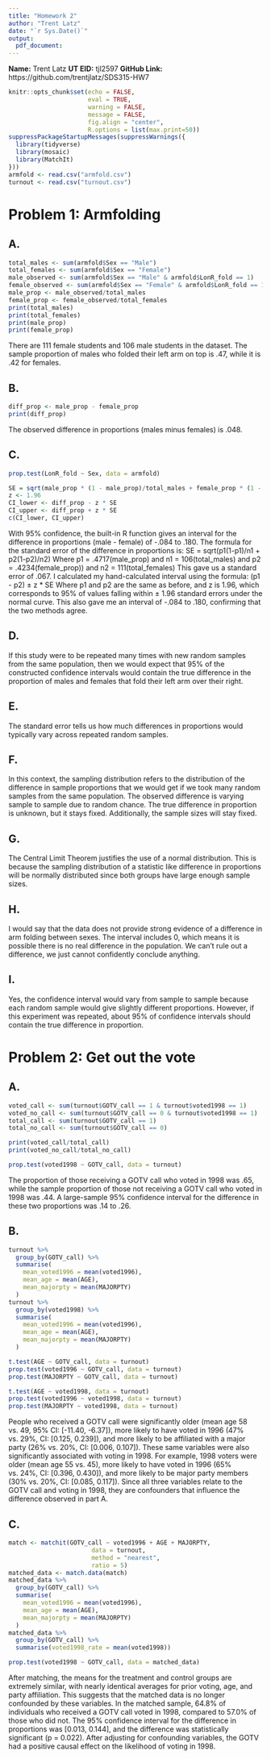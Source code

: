 ---
title: "Homework 2"
author: "Trent Latz"
date: "`r Sys.Date()`"
output: 
  pdf_document:
---

**Name:** Trent Latz **UT EID:** tjl2597 **GitHub Link:** https://github.com/trentjlatz/SDS315-HW7

```{r, echo = FALSE}
knitr::opts_chunk$set(echo = FALSE,
                      eval = TRUE, 
                      warning = FALSE,
                      message = FALSE,
                      fig.align = "center", 
                      R.options = list(max.print=50))
suppressPackageStartupMessages(suppressWarnings({
  library(tidyverse)
  library(mosaic)
  library(MatchIt)
}))
armfold <- read.csv("armfold.csv")
turnout <- read.csv("turnout.csv")
```
# Problem 1: Armfolding
## A.
```{r}
total_males <- sum(armfold$Sex == "Male")
total_females <- sum(armfold$Sex == "Female")
male_observed <- sum(armfold$Sex == "Male" & armfold$LonR_fold == 1)
female_observed <- sum(armfold$Sex == "Female" & armfold$LonR_fold == 1)
male_prop <- male_observed/total_males
female_prop <- female_observed/total_females
print(total_males)
print(total_females)
print(male_prop)
print(female_prop)
```
There are 111 female students and 106 male students in the dataset. The sample proportion of males who folded their left arm on top is .47, while it is .42 for females.

## B.
```{r}
diff_prop <- male_prop - female_prop
print(diff_prop)
```

The observed difference in proportions (males minus females) is .048.

## C.
```{r}
prop.test(LonR_fold ~ Sex, data = armfold)

SE = sqrt(male_prop * (1 - male_prop)/total_males + female_prop * (1 - female_prop)/total_females)
z <- 1.96
CI_lower <- diff_prop - z * SE
CI_upper <- diff_prop + z * SE
c(CI_lower, CI_upper)
```
With 95% confidence, the built-in R function gives an interval for the difference in proportions (male - female) of -.084 to .180. The formula for the standard error of the difference in proportions is:
SE = sqrt(p1(1-p1)/n1 + p2(1-p2)/n2)
Where p1 = .4717(male_prop) and n1 = 106(total_males)
and p2 = .4234(female_prop)) and n2 = 111(total_females)
This gave us a standard error of .067.
I calculated my hand-calculated interval using the formula:
(p1 - p2) ± z * SE
Where p1 and p2 are the same as before, and z is 1.96, which corresponds to 95% of values falling within ± 1.96 standard errors under the normal curve.
This also gave me an interval of -.084 to .180, confirming that the two methods agree.

## D.
If this study were to be repeated many times with new random samples from the same population, then we would expect that 95% of the constructed confidence intervals would contain the true difference in the proportion of males and females that fold their left arm over their right.

## E.
The standard error tells us how much differences in proportions would typically vary across repeated random samples.

## F.
In this context, the sampling distribution refers to the distribution of the difference in sample proportions that we would get if we took many random samples from the same population. The observed difference is varying sample to sample due to random chance. The true difference in proportion is unknown, but it stays fixed. Additionally, the sample sizes will stay fixed.

## G.
The Central Limit Theorem justifies the use of a normal distribution. This is because the sampling distribution of a statistic like difference in proportions will be normally distributed since both groups have large enough sample sizes.

## H.
I would say that the data does not provide strong evidence of a difference in arm folding between sexes. The interval includes 0, which means it is possible there is no real difference in the population. We can't rule out a difference, we just cannot confidently conclude anything.

## I.
Yes, the confidence interval would vary from sample to sample because each random sample would give slightly different proportions. However, if this experiment was repeated, about 95% of confidence intervals should contain the true difference in proportion.

# Problem 2: Get out the vote
## A.
```{r}
voted_call <- sum(turnout$GOTV_call == 1 & turnout$voted1998 == 1)
voted_no_call <- sum(turnout$GOTV_call == 0 & turnout$voted1998 == 1)
total_call <- sum(turnout$GOTV_call == 1)
total_no_call <- sum(turnout$GOTV_call == 0)

print(voted_call/total_call)
print(voted_no_call/total_no_call)

prop.test(voted1998 ~ GOTV_call, data = turnout)
```
The proportion of those receiving a GOTV call who voted in 1998 was .65, while the sample proportion of those not receiving a GOTV call who voted in 1998 was .44. A large-sample 95% confidence interval for the difference in these two proportions was .14 to .26.

## B.
```{r}
turnout %>%
  group_by(GOTV_call) %>%
  summarise(
    mean_voted1996 = mean(voted1996),
    mean_age = mean(AGE),
    mean_majorpty = mean(MAJORPTY)
  )
turnout %>%
  group_by(voted1998) %>%
  summarise(
    mean_voted1996 = mean(voted1996),
    mean_age = mean(AGE),
    mean_majorpty = mean(MAJORPTY)
  )

t.test(AGE ~ GOTV_call, data = turnout)
prop.test(voted1996 ~ GOTV_call, data = turnout)
prop.test(MAJORPTY ~ GOTV_call, data = turnout)

t.test(AGE ~ voted1998, data = turnout)
prop.test(voted1996 ~ voted1998, data = turnout)
prop.test(MAJORPTY ~ voted1998, data = turnout)
```
People who received a GOTV call were significantly older (mean age 58 vs. 49, 95% CI: [-11.40, -6.37]), more likely to have voted in 1996 (47% vs. 29%, CI: [0.125, 0.239]), and more likely to be affiliated with a major party (26% vs. 20%, CI: [0.006, 0.107]). These same variables were also significantly associated with voting in 1998. For example, 1998 voters were older (mean age 55 vs. 45), more likely to have voted in 1996 (65% vs. 24%, CI: [0.396, 0.430]), and more likely to be major party members (30% vs. 20%, CI: [0.085, 0.117]). Since all three variables relate to the GOTV call and voting in 1998, they are confounders that influence the difference observed in part A.

## C.
```{r}
match <- matchit(GOTV_call ~ voted1996 + AGE + MAJORPTY,
                       data = turnout,
                       method = "nearest",
                       ratio = 5)
matched_data <- match.data(match)
matched_data %>%
  group_by(GOTV_call) %>%
  summarise(
    mean_voted1996 = mean(voted1996),
    mean_age = mean(AGE),
    mean_majorpty = mean(MAJORPTY)
  )
matched_data %>%
  group_by(GOTV_call) %>%
  summarise(voted1998_rate = mean(voted1998))

prop.test(voted1998 ~ GOTV_call, data = matched_data)
```
After matching, the means for the treatment and control groups are extremely similar, with nearly identical averages for prior voting, age, and party affiliation. This suggests that the matched data is no longer confounded by these variables. In the matched sample, 64.8% of individuals who received a GOTV call voted in 1998, compared to 57.0% of those who did not. The 95% confidence interval for the difference in proportions was [0.013, 0.144], and the difference was statistically significant (p = 0.022). After adjusting for confounding variables, the GOTV had a positive causal effect on the likelihood of voting in 1998.
